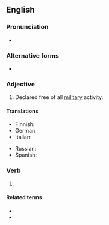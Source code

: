 ==English==

===Pronunciation===
* {{a|UK}} {{IPA|/dɪˈmɪlɪtəɹaɪzd/|lang=en}}

===Alternative forms===
* {{l|en|demilitarised}}

===Adjective===
{{en-adj|-}}

# Declared free of all [[military]] activity.

====Translations====
{{trans-top|declared free of all military}}
* Finnish: {{t+|fi|demilitarisoitu}}
* German: {{t+|de|entmilitarisiert}}
* Italian: {{t+|it|demilitarizzato}}
{{trans-mid}}
* Russian: {{t+|ru|демилитаризо́ванный}}
* Spanish: {{t+|es|desmilitarizado}}
{{trans-bottom}}

===Verb===
{{head|en|verb form}}

# {{en-past of|demilitarize}}

====Related terms====
* {{l|en|DMZ}}
* {{l|en|demilitarized zone}}